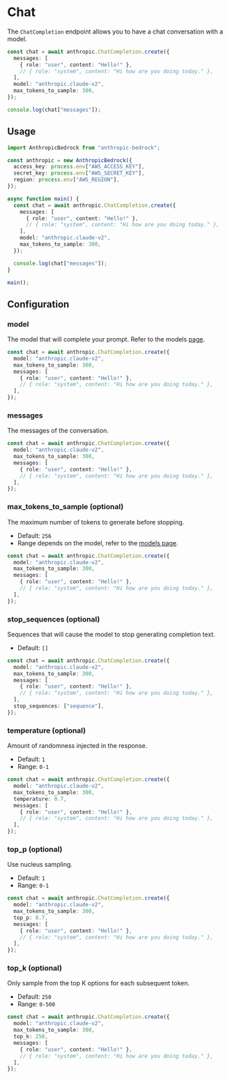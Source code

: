 # Chat

The `ChatCompletion` endpoint allows you to have a chat conversation with a model.

```typescript
const chat = await anthropic.ChatCompletion.create({
  messages: [
    { role: "user", content: "Hello!" },
    // { role: "system", content: "Hi how are you doing today." },
  ],
  model: "anthropic.claude-v2",
  max_tokens_to_sample: 300,
});

console.log(chat["messages"]);
```

## Usage

```typescript
import AnthropicBedrock from "anthropic-bedrock";

const anthropic = new AnthropicBedrock({
  access_key: process.env["AWS_ACCESS_KEY"],
  secret_key: process.env["AWS_SECRET_KEY"],
  region: process.env["AWS_REGION"],
});

async function main() {
  const chat = await anthropic.ChatCompletion.create({
    messages: [
      { role: "user", content: "Hello!" },
      // { role: "system", content: "Hi how are you doing today." },
    ],
    model: "anthropic.claude-v2",
    max_tokens_to_sample: 300,
  });

  console.log(chat["messages"]);
}

main();
```

## Configuration

### model

The model that will complete your prompt. Refer to the models [page](/typescript/models).

```typescript {2}
const chat = await anthropic.ChatCompletion.create({
  model: "anthropic.claude-v2",
  max_tokens_to_sample: 300,
  messages: [
    { role: "user", content: "Hello!" },
    // { role: "system", content: "Hi how are you doing today." },
  ],
});
```

### messages

The messages of the conversation.

```typescript {4-7}
const chat = await anthropic.ChatCompletion.create({
  model: "anthropic.claude-v2",
  max_tokens_to_sample: 300,
  messages: [
    { role: "user", content: "Hello!" },
    // { role: "system", content: "Hi how are you doing today." },
  ],
});
```

### max_tokens_to_sample (optional)

The maximum number of tokens to generate before stopping.

- Default: `256`
- Range depends on the model, refer to the [models page](/python/models).

```typescript {3}
const chat = await anthropic.ChatCompletion.create({
  model: "anthropic.claude-v2",
  max_tokens_to_sample: 300,
  messages: [
    { role: "user", content: "Hello!" },
    // { role: "system", content: "Hi how are you doing today." },
  ],
});
```

### stop_sequences (optional)

Sequences that will cause the model to stop generating completion text.

- Default: `[]`

```typescript {8}
const chat = await anthropic.ChatCompletion.create({
  model: "anthropic.claude-v2",
  max_tokens_to_sample: 300,
  messages: [
    { role: "user", content: "Hello!" },
    // { role: "system", content: "Hi how are you doing today." },
  ],
  stop_sequences: ["sequence"],
});
```

### temperature (optional)

Amount of randomness injected in the response.

- Default: `1`
- Range: `0-1`

```typescript {4}
const chat = await anthropic.ChatCompletion.create({
  model: "anthropic.claude-v2",
  max_tokens_to_sample: 300,
  temperature: 0.7,
  messages: [
    { role: "user", content: "Hello!" },
    // { role: "system", content: "Hi how are you doing today." },
  ],
});
```

### top_p (optional)

Use nucleus sampling.

- Default: `1`
- Range: `0-1`

```typescript {4}
const chat = await anthropic.ChatCompletion.create({
  model: "anthropic.claude-v2",
  max_tokens_to_sample: 300,
  top_p: 0.7,
  messages: [
    { role: "user", content: "Hello!" },
    // { role: "system", content: "Hi how are you doing today." },
  ],
});
```

### top_k (optional)

Only sample from the top K options for each subsequent token.

- Default: `250`
- Range: `0-500`

```typescript {4}
const chat = await anthropic.ChatCompletion.create({
  model: "anthropic.claude-v2",
  max_tokens_to_sample: 300,
  top_k: 250,
  messages: [
    { role: "user", content: "Hello!" },
    // { role: "system", content: "Hi how are you doing today." },
  ],
});
```
